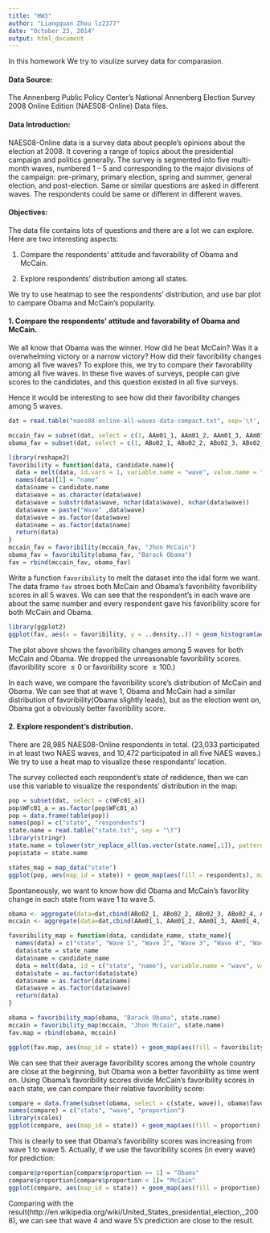 ```yaml
---
title: "HW3"
author: "Liangquan Zhou lz2377"
date: "October 23, 2014"
output: html_document
---
```


In this homework We try to visulize survey data for comparasion.

#### Data Source: 

The Annenberg Public Policy Center's National Annenberg Election Survey 2008 Online Edition (NAES08-Online) Data files.

#### Data Introduction: 

NAES08-Online data is a survey data about people's opinions about the election at 2008. It covering a range of topics about the presidential campaign and politics generally. The survey is segmented into five multi-month waves, numbered 1 – 5 and corresponding to the major divisions of the campaign: pre-primary, primary election, spring and summer, general election, and post-election. Same or similar questions are asked in different waves. The respondents could be same or different in different waves.

#### Objectives:

The data file contains lots of questions and there are a lot we can explore. Here are two interesting aspects:

1. Compare the respondents' attitude and favorability of Obama and McCain. 

2. Explore respondents' distribution among all states.

We try to use heatmap to see the respondents' distribution, and use bar plot to campare Obama and McCain's popularity.


#### 1. Compare the respondents' attitude and favorability of Obama and McCain. 

We all know that Obama was the winner. How did he beat McCain? Was it a overwhelming victory or a narrow victory? How did their favoribility changes among all five waves? To explore this, we try to compare their favorability among all five waves. In these five waves of surveys, people can give scores to the candidates, and this question existed in all five surveys. 

Hence it would be interesting to see how did their favoribility changes among 5 waves.

```r
dat = read.table("naes08-online-all-waves-data-compact.txt", sep='\t', header=TRUE)

mccain_fav = subset(dat, select = c(1, AAm01_1, AAm01_2, AAm01_3, AAm01_4, AAm01_5))
obama_fav = subset(dat, select = c(1, ABo02_1, ABo02_2, ABo02_3, ABo02_4, ABo02_5))

library(reshape2)
favoribility = function(data, candidate.name){
  data = melt(data, id.vars = 1, variable.name = "wave", value.name = "favoribility", na.rm = TRUE)
  names(data)[1] = "name"
  data$name = candidate.name
  data$wave = as.character(data$wave)
  data$wave = substr(data$wave, nchar(data$wave), nchar(data$wave))
  data$wave = paste("Wave" ,data$wave)
  data$wave = as.factor(data$wave)
  data$name = as.factor(data$name)
  return(data)
}
mccain_fav = favoribility(mccain_fav, "Jhon McCain")
obama_fav = favoribility(obama_fav, "Barack Obama")
fav = rbind(mccain_fav, obama_fav)
```

Write a function `favoribility` to melt the dataset into the idal form we want. The data frame `fav` stroes both McCain and Obama's favoribility favoribility scores in all 5 waves. We can see that the respondent's in each wave are about the same number and every respondent gave his favoribility score for both McCain and Obama.

```r
library(ggplot2)
ggplot(fav, aes(x = favoribility, y = ..density..)) + geom_histogram(aes(fill = name), binwidth = 5, position = "identity", alpha = 0.6) + geom_density(aes(color = name, fill = name), alpha = 0.2) + xlim(1, 100) + facet_wrap(~ wave ) + ggtitle("Favoribility change in 5 waves") + theme(legend.position = c(0.8, 0.3))
```

The plot above shows the favoribility changes among 5 waves for both McCain and Obama. We dropped the unreasonable favoribility scores.(favoribility score $\leq 0$ or favoribility score $\geq 100$.) 

In each wave, we compare the favoribility score's distribution of McCain and Obama. We can see that at wave 1, Obama and McCain had a similar distribution of favoribility(Obama slightly leads), but as the election went on, Obama got a obviously better favoribility score. 

#### 2. Explore respondent's distribution.

There are 28,985 NAES08-Online respondents in total. (23,033 participated in at least two NAES waves, and 10,472 participated in all five NAES waves.) We try to use a heat map to visualize these respondants' location.

The survey collected each respondent's state of redidence, then we can use this variable to visualize the respondents' distribution in the map:

```r
pop = subset(dat, select = c(WFc01_a))
pop$WFc01_a = as.factor(pop$WFc01_a)
pop = data.frame(table(pop))
names(pop) = c("state", "respondents")
state.name = read.table("state.txt", sep = "\t")
library(stringr)
state.name = tolower(str_replace_all(as.vector(state.name[,1]), pattern = ' \\(.+?\\)',replacement = ''))
pop$state = state.name

states_map = map_data("state")
ggplot(pop, aes(map_id = state)) + geom_map(aes(fill = respondents), map = states_map) + expand_limits(x = states_map$long, y = states_map$lat) + ggtitle("Respondents geographical distritution")
```

Spontaneously, we want to know how did Obama and McCain's favorility change in each state from wave 1 to wave 5. 

```r
obama <- aggregate(data=dat,cbind(ABo02_1, ABo02_2, ABo02_3, ABo02_4, ABo02_5) ~ WFc01_a,mean,na.omit=TRUE)
mccain <- aggregate(data=dat,cbind(AAm01_1, AAm01_2, AAm01_3, AAm01_4, AAm01_5) ~ WFc01_a,mean,na.omit=TRUE)

favoribility_map = function(data, candidate_name, state_name){
  names(data) = c("state", "Wave 1", "Wave 2", "Wave 3", "Wave 4", "Wave 5")
  data$state = state_name
  data$name = candidate_name
  data = melt(data, id = c("state", "name"), variable.name = "wave", value.name = "favoribility")
  data$state = as.factor(data$state)
  data$name = as.factor(data$name)
  data$wave = as.factor(data$wave)
  return(data)
}

obama = favoribility_map(obama, "Barack Obama", state.name)
mccain = favoribility_map(mccain, "Jhon McCain", state.name)
fav.map = rbind(obama, mccain)

ggplot(fav.map, aes(map_id = state)) + geom_map(aes(fill = favoribility), map = states_map) + expand_limits(x = states_map$long, y = states_map$lat) + ggtitle("Favoribility change") + facet_wrap(~ wave + name, nrow = 5, ncol = 2)
```

We can see that their average favoribility scores among the whole country are close at the beginning, but Obama won a better favoribility as time went on. Using Obama's favoribility scores divide McCain's favoribility scores in each state, we can compare their relative favoribility score:

```r
compare = data.frame(subset(obama, select = c(state, wave)), obama$favoribility/mccain$favoribility)
names(compare) = c("state", "wave", "proportion")
library(scales)
ggplot(compare, aes(map_id = state)) + geom_map(aes(fill = proportion), map = states_map) + expand_limits(x = states_map$long, y = states_map$lat) + facet_wrap(~ wave) +  scale_fill_gradient2(low=muted("red"), high=muted("blue"), midpoint=1) + ggtitle("Relative favoribility ")
```

This is clearly to see that Obama's favoribility scores was increasing from wave 1 to wave 5. Actually, if we use the favoribility scores (in every wave) for prediction:

```r
compare$proportion[compare$proportion >= 1] = "Obama"
compare$proportion[compare$proportion < 1]= "McCain"
ggplot(compare, aes(map_id = state)) + geom_map(aes(fill = proportion), map = states_map) + expand_limits(x = states_map$long, y = states_map$lat) + facet_wrap(~ wave) + scale_fill_discrete() + labs(fill = "Predicted Winner") + ggtitle("Prediction")
```

Comparing with the result(http://en.wikipedia.org/wiki/United_States_presidential_election,_2008), we can see that wave 4 and wave 5's prediction are close to the result.



